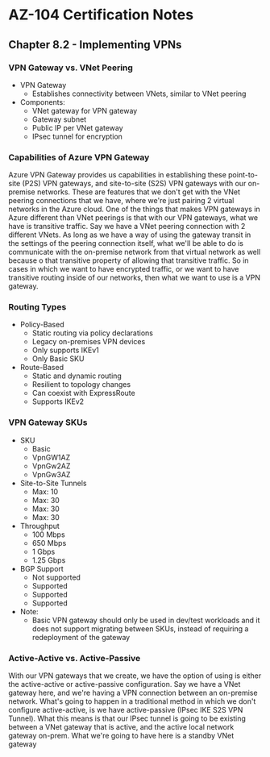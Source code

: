 # AZ-104 Certification Notes
## Chapter 8.2 - Implementing VPNs

### VPN Gateway vs. VNet Peering
* VPN Gateway
	* Establishes connectivity between VNets, similar to VNet peering
* Components:
	* VNet gateway for VPN gateway
	* Gateway subnet
	* Public IP per VNet gateway
	* IPsec tunnel for encryption

### Capabilities of Azure VPN Gateway
Azure VPN Gateway provides us capabilities in establishing these point-to-site (P2S) VPN gateways, and site-to-site (S2S) VPN gateways with our on-premise networks. These are features that we don't get with the VNet peering connections that we have, where we're just pairing 2 virtual networks in the Azure cloud. One of the things that makes VPN gateways in Azure different than VNet peerings is that with our VPN gateways, what we have is transitive traffic. Say we have a VNet peering connection with 2 different VNets. As long as we have a way of using the gateway transit in the settings of the peering connection itself, what we'll be able to do is communicate with the on-premise network from that virtual network as well because o that transitive property of allowing that transitive traffic. So in cases in which we want to have encrypted traffic, or we want to have transitive routing inside of our networks, then what we want to use is a VPN gateway.

### Routing Types
* Policy-Based
	* Static routing via policy declarations
	* Legacy on-premises VPN devices
	* Only supports IKEv1
	* Only Basic SKU
* Route-Based
	* Static and dynamic routing
	* Resilient to topology changes
	* Can coexist with ExpressRoute
	* Supports IKEv2

### VPN Gateway SKUs
* SKU
	* Basic
	* VpnGW1AZ
	* VpnGw2AZ
	* VpnGw3AZ
* Site-to-Site Tunnels
	* Max: 10
	* Max: 30
	* Max: 30
	* Max: 30
* Throughput
	* 100 Mbps
	* 650 Mbps
	* 1 Gbps
	* 1.25 Gbps
* BGP Support
	* Not supported
	* Supported
	* Supported
	* Supported
* Note:
	* Basic VPN gateway should only be used in dev/test workloads and it does not support migrating between SKUs, instead of requiring a redeployment of the gateway

### Active-Active vs. Active-Passive
With our VPN gateways that we create, we have the option of using is either the active-active or active-passive configuration. Say we have a VNet gateway here, and we're having a VPN connection between an on-premise network. What's going to happen in a traditional method in which we don't configure active-active, is we have active-passive (IPsec IKE S2S VPN Tunnel). What this means is that our IPsec tunnel is going to be existing between a VNet gateway that is active, and the active local network gateway on-prem. What we're going to have here is a standby VNet gateway 